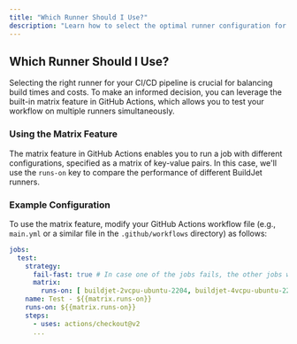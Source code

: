 ```yaml
---
title: "Which Runner Should I Use?"
description: "Learn how to select the optimal runner configuration for your workload"
---
```


## Which Runner Should I Use?

Selecting the right runner for your CI/CD pipeline is crucial for balancing
build times and costs. To make an informed decision, you can leverage the
built-in matrix feature in GitHub Actions, which allows you to test your
workflow on multiple runners simultaneously.

### Using the Matrix Feature

The matrix feature in GitHub Actions enables you to run a job with different
configurations, specified as a matrix of key-value pairs. In this case, we'll
use the `runs-on` key to compare the performance of different BuildJet runners.

### Example Configuration

To use the matrix feature, modify your GitHub Actions workflow file (e.g.,
`main.yml` or a similar file in the `.github/workflows` directory) as follows:

```yaml
jobs:
  test:
    strategy:
      fail-fast: true # In case one of the jobs fails, the other jobs will be cancelled
      matrix:
        runs-on: [ buildjet-2vcpu-ubuntu-2204, buildjet-4vcpu-ubuntu-2204, buildjet-8vcpu-ubuntu-2204, buildjet-16vcpu-ubuntu-2204 ]
    name: Test - ${{matrix.runs-on}}
    runs-on: ${{matrix.runs-on}}
    steps:
      - uses: actions/checkout@v2
      ...
```
